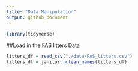 ```yaml
---
title: "Data Manipulation"
output: github_document
---
```

```r
library(tidyverse)

```

##Load in the FAS litters Data
```r
litters_df = read_csv("./data/FAS_litters.csv")
litters_df = janitor::clean_names(litters_df)
```

